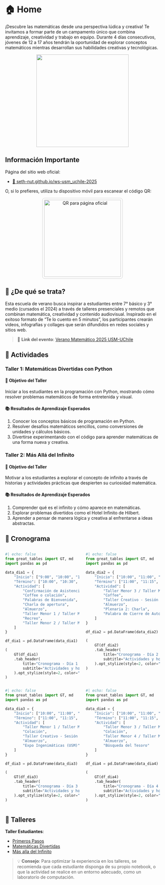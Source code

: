 # 🏠 Home



¡Descubre las matemáticas desde una perspectiva lúdica y creativa!
Te invitamos a formar parte de un campamento único que combina aprendizaje, creatividad y trabajo en equipo. Durante 4 días consecutivos, jóvenes de 12 a 17 años tendrán la oportunidad de explorar conceptos matemáticos mientras desarrollan sus habilidades creativas y tecnológicas.

<center>
<img src="./images/logo_escuela.png" width="300">
</center>

::: {.callout-tip collapse="true"}

## Información Importante

Página del sitio web oficial:

- [🔗 seth-nut.github.io/ws-usm_uchile-2025](https://seth-nut.github.io/ws-usm_uchile-2025/)

O, si lo prefieres, utiliza tu dispositivo móvil para escanear el código QR:

<div style="text-align: center; margin-top: 10px;">
<img src="./images/qr_page.png" alt="QR para página oficial" width="250" style="border: 1px solid #ccc; border-radius: 8px; padding: 5px;">
</div>

:::

## 🤔 ¿De qué se trata?

Esta escuela de verano busca inspirar a estudiantes entre 7° básico y 3° medio (cursados el 2024) a través de talleres presenciales y remotos que combinan matemática, creatividad y contenido audiovisual. Inspirado en el exitoso formato de “Te lo cuento en 5 minutos”, los participantes crearán videos, infografías y collages que serán difundidos en redes sociales y sitios web.

> 🔗 **Link del evento**: [Verano Matemático 2025 USM-UChile](https://sites.google.com/view/veranomatematico2025usm-uchile/informaci%C3%B3n-general?authuser=0)




## 🍎 Actividades

### **Taller 1: Matemáticas Divertidas con Python**

#### 🎯 **Objetivo del Taller**
Iniciar a los estudiantes en la programación con Python, mostrando cómo resolver problemas matemáticos de forma entretenida y visual.

#### 📚 **Resultados de Aprendizaje Esperados**
1. Conocer los conceptos básicos de programación en Python.  
2. Resolver desafíos matemáticos sencillos, como conversiones de unidades y cálculos básicos.  
3. Divertirse experimentando con el código para aprender matemáticas de una forma nueva y creativa.  


### **Taller 2: Más Allá del Infinito**

#### 🎯 **Objetivo del Taller**
Motivar a los estudiantes a explorar el concepto de infinito a través de historias y actividades prácticas que despierten su curiosidad matemática.

#### 📚 **Resultados de Aprendizaje Esperados**
1. Comprender qué es el infinito y cómo aparece en matemáticas.  
2. Explorar problemas divertidos como el Hotel Infinito de Hilbert.  
3. Aprender a pensar de manera lógica y creativa al enfrentarse a ideas abstractas.  

## 📅 Cronograma

::: {.columns}
::: {.column width="50%"}
```python
#| echo: false
from great_tables import GT, md
import pandas as pd

data_dia1 = {
    "Inicio": ["9:00", "10:00", "10:30", "11:00", "12:30", "14:00", "15:00", "15:15"],
    "Término": ["10:00", "10:30", "11:00", "12:00", "14:00", "15:00", "15:15", "16:30"],
    "Actividad": [
        "Confirmación de Asistencia",
        "Coffee o colación",
        "Palabras de Bienvenida",
        "Charla de apertura",
        "Almuerzo",
        "Taller Menor 1 / Taller Mayor 1",
        "Recreo",
        "Taller Menor 2 / Taller Mayor 2"
    ]
}

df_dia1 = pd.DataFrame(data_dia1)

(
    GT(df_dia1)
    .tab_header(
        title="Cronograma - Día 1 (USM)",
        subtitle="Actividades y horarios del lunes 6"
    ).opt_stylize(style=2, color="blue")
)
```
:::

::: {.column width="50%"}
```python
#| echo: false
from great_tables import GT, md
import pandas as pd

data_dia2 = {
    "Inicio": ["10:00", "11:00", "11:15", "12:30", "14:00", "15:00"],
    "Término": ["11:00", "11:15", "12:15", "14:00", "15:00", "15:30"],
    "Actividad": [
        "Taller Menor 3 / Taller Mayor 3",
        "Coffee",
        "Taller Creativo - Sesión 2",
        "Almuerzo",
        "Plenaria 2: Charla",
        "Palabra de Cierre de Autoridades"
    ]
}

df_dia2 = pd.DataFrame(data_dia2)

(
    GT(df_dia2)
    .tab_header(
        title="Cronograma - Día 2 (UChile)",
        subtitle="Actividades y horarios del martes 7"
    ).opt_stylize(style=2, color="red")
)
```
:::
:::


::: {.columns}
::: {.column width="50%"}
```python
#| echo: false
from great_tables import GT, md
import pandas as pd

data_dia3 = {
    "Inicio": ["10:00", "11:00", "11:15", "12:30", "14:00"],
    "Término": ["11:00", "11:15", "12:15", "14:00", "15:30"],
    "Actividad": [
        "Taller Menor 1 / Taller Mayor 1",
        "Colación",
        "Taller Creativo - Sesión 1",
        "Almuerzo",
        "Expo Ingenimáticas (USM)"
    ]
}

df_dia3 = pd.DataFrame(data_dia3)

(
    GT(df_dia3)
    .tab_header(
        title="Cronograma - Día 3 (USM)",
        subtitle="Actividades y horarios del miércoles 8"
    ).opt_stylize(style=2, color="blue")
)
```
:::

::: {.column width="50%"}
```python
#| echo: false
from great_tables import GT, md
import pandas as pd

data_dia4 = {
    "Inicio": ["10:00", "11:00", "11:15", "12:30", "14:00"],
    "Término": ["11:00", "11:15", "12:30", "14:00", "15:30"],
    "Actividad": [
        "Taller Menor 3 / Taller Mayor 3",
        "Colación",
        "Taller Menor 4 / Taller Mayor 4",
        "Almuerzo",
        "Búsqueda del Tesoro"
    ]
}

df_dia4 = pd.DataFrame(data_dia4)

(
    GT(df_dia4)
    .tab_header(
        title="Cronograma - Día 4 (UChile)",
        subtitle="Actividades y horarios del jueves 9"
    ).opt_stylize(style=2, color="red")
)
```
:::
:::


## 🚀 Talleres

**Taller Estudiantes**:

 -  [Primeros Pasos](./material/talleres/intro.html)
 -  [Matemáticas Divertidas](./material/talleres/taller_1.html)
 -  [Más alla del Infinito](./material/talleres/taller_2.html)


> 💡 **Consejo**: Para optimizar la experiencia en los talleres, se recomienda que cada estudiante disponga de su propio notebook, o que la actividad se realice en un entorno adecuado, como un laboratorio de computación.
